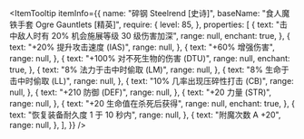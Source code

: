 
<ItemTooltip
  itemInfo={{
    name: "碎钢 Steelrend [史诗]",
    baseName: "食人魔铁手套 Ogre Gauntlets [精英]",
    require: {
      level: 85,
    },
    properties: [
      {
        text: "击中敌人时有 20% 机会施展等级 30 级伤害加深",
        range: null,
        enchant: true,
      },
      {
        text: "+20% 提升攻击速度 (IAS)",
        range: null,
      },
      {
        text: "+60% 增强伤害",
        range: null,
      },
      {
        text: "+100% 对不死生物的伤害 (DTU)",
        range: null,
        enchant: true,
      },
      {
        text: "8% 法力于击中时偷取 (LM)",
        range: null,
      },
      {
        text: "8% 生命于击中时偷取 (LL)",
        range: null,
      },
      {
        text: "10% 几率出现压碎性打击 (CB)",
        range: null,
      },
      {
        text: "+210 防御 (DEF)",
        range: null,
      },
      {
        text: "+20 力量 (STR)",
        range: null,
      },
      {
        text: "+20 生命值在杀死后获得",
        range: null,
        enchant: true,
      },
      {
        text: "恢复装备耐久度 1 于 10 秒内",
        range: null,
      },
      {
        text: "附魔次数 A +20",
        range: null,
      },
    ],
  }}
/>
